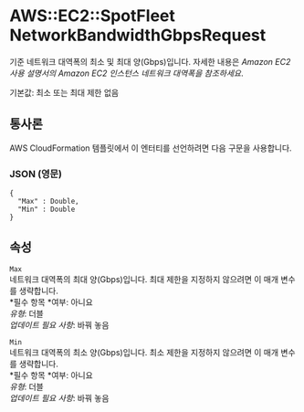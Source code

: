 # AWS::EC2::SpotFleet NetworkBandwidthGbpsRequest

기준 네트워크 대역폭의 최소 및 최대 양(Gbps)입니다. 자세한 내용은 _Amazon EC2 사용 설명서의 Amazon EC2 인스턴스 네트워크 대역폭을 참조하세요_.

기본값: 최소 또는 최대 제한 없음

## 통사론

AWS CloudFormation 템플릿에서 이 엔터티를 선언하려면 다음 구문을 사용합니다.

### JSON (영문)

```
{
  "Max" : Double,
  "Min" : Double
}
```

## 속성

`Max`  
네트워크 대역폭의 최대 양(Gbps)입니다. 최대 제한을 지정하지 않으려면 이 매개 변수를 생략합니다.  
*필수 항목 *여부: 아니요  
_유형_: 더블  
_업데이트 필요 사항_: 바꿔 놓음

`Min`  
네트워크 대역폭의 최소 양(Gbps)입니다. 최소 제한을 지정하지 않으려면 이 매개 변수를 생략합니다.  
*필수 항목 *여부: 아니요  
_유형_: 더블  
_업데이트 필요 사항_: 바꿔 놓음
